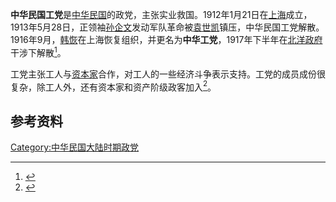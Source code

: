 {{Infobox Political Party
|名字       = 中華民國工黨<br><small>（1912年 - 1913年）</small><br>中華工黨<br><small>（1916年 - 1917年）</small>
|原文名     = 
|lang1      = 
|name_lang1 = 
|lang2      = 
|name_lang2 = 
|lang3      = 
|name_lang3 = 
|colorcode = red
|圖像     = <!-- 圖像名 or [[File:圖像名|200px]] -->
|圖像說明 = 
|領袖     = 
|總裁     = [[孙企文|孙企文]]<br>[[韩恢|韩恢]]
|主席     = 
|總書記   = 
|第一書記 = 
|秘書長   = 
|主席團   = 
|書記     = 
|發言人   = 
|創始人   = 
<!-- 自命名參數 -->
|flag = 
|leader1_title = 
|leader1_name  = 
|leader2_title = 
|leader2_name  = 
|leader3_title = 
|leader3_name  = 
|leader4_title = 
|leader4_name  = 
|leader5_title = 
|leader5_name  = 
|wing1_title = 
|wing1       = 
|wing2_title = 
|wing2       = 
|wing3_title = 
|wing3       = 
|affiliation1_title = 
|affiliation1       = 
|建立     = {{start date|1912|1|12}}（第一次）<br>{{start date|1916|9}}（第二次）
|解散     = {{end date|1913|5|28}}（第一次）<br>{{start date|1917}}（第二次）
|合併自   = 
|分裂自   = 
|前身     = 
|併入     = 
|繼承者   = 
|總部     = 
|黨報     = 
|智庫     =
|青年組織 = 
|黨員數目 = 
|統計日期 = 
|意識形態 = [[社會民主主義|社會民主主義]]<br>[[社會自由主義|社會自由主義]]<br>[[改良主義|改良主義]]
|政治立場 = [[中間派|中間]]至[[中間偏左|中間偏左]]
|宗教信仰 = 
|國內組織 = 
|國際組織 = 
|歐洲組織 = 
|歐洲議會黨團 = 
|官方色彩 = <!-- 詳細見上方說明 -->
|官方網站 = <!-- {{URL| }} -->
|口號     = 
|所在國家或地區 = 
|blank1_title = 
|blank1       =
|blank2_title =
|blank2       =
<!-- 議會席位，如250席位中有3個席位：
{{Infobox political party/seats|3|250|hex=red}} -->
|seats1_title =
|seats1       =
|seats2_title =
|seats2       =
|seats3_title =
|seats3       =
|seats4_title =
|seats4       =
|seats5_title =
|seats5       =
|seats6_title =
|seats6       =
|seats7_title =
|seats7       =
|國家     =中華民國
|腳註     =
}}
'''中华民国工党'''是[[中华民国|中华民国]]的政党，主张实业救国。1912年1月21日在[[上海|上海]]成立，1913年5月28日，正领袖[[孙企文|孙企文]]发动军队革命被[[袁世凯|袁世凯]]镇压，中华民国工党解散。1916年9月，[[韩恢|韩恢]]在上海恢复组织，并更名为'''中华工党'''，1917年下半年在[[北洋政府|北洋政府]]干涉下解散<ref>{{Cite book|edition=第1版|title=南京政党志|url=https://www.worldcat.org/oclc/49744360|publisher=河海大学出版社|date=1997|location=南京|isbn=7-5630-0962-0|oclc=49744360|author=南京市地方志编纂委员会.}}</ref>。

工党主张工人与[[资本家|资本家]]合作，对工人的一些经济斗争表示支持。工党的成员成份很复杂，除工人外，还有资本家和资产阶级政客加入<ref>{{Cite web|title=上海市地方志办公室|url=http://www.shtong.gov.cn/Newsite/node2/node2245/node4471/node56095/node56097/node56099/userobject1ai42612.html|accessdate=2020-11-26|work=www.shtong.gov.cn|archive-date=2016-03-27|archive-url=https://web.archive.org/web/20160327112929/http://www.shtong.gov.cn/Newsite/node2/node2245/node4471/node56095/node56097/node56099/userobject1ai42612.html|dead-url=no}}</ref>。

==参考资料==
{{reflist}}
{{清末政治團體}}
{{中華民国初期政党}}

[[Category:中华民国大陆时期政党|Category:中华民国大陆时期政党]]